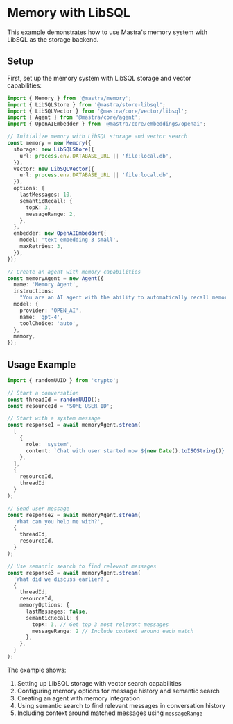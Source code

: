 # Memory with LibSQL

This example demonstrates how to use Mastra's memory system with LibSQL as the storage backend.

## Setup

First, set up the memory system with LibSQL storage and vector capabilities:

```typescript
import { Memory } from '@mastra/memory';
import { LibSQLStore } from '@mastra/store-libsql';
import { LibSQLVector } from '@mastra/core/vector/libsql';
import { Agent } from '@mastra/core/agent';
import { OpenAIEmbedder } from '@mastra/core/embeddings/openai';

// Initialize memory with LibSQL storage and vector search
const memory = new Memory({
  storage: new LibSQLStore({
    url: process.env.DATABASE_URL || 'file:local.db',
  }),
  vector: new LibSQLVector({
    url: process.env.DATABASE_URL || 'file:local.db',
  }),
  options: {
    lastMessages: 10,
    semanticRecall: {
      topK: 3,
      messageRange: 2,
    },
  },
  embedder: new OpenAIEmbedder({
    model: 'text-embedding-3-small',
    maxRetries: 3,
  }),
});

// Create an agent with memory capabilities
const memoryAgent = new Agent({
  name: 'Memory Agent',
  instructions:
    "You are an AI agent with the ability to automatically recall memories from previous interactions. You may have conversations that last hours, days, months, or years. If you don't know it already you should ask for the users name and some info about them.",
  model: {
    provider: 'OPEN_AI',
    name: 'gpt-4',
    toolChoice: 'auto',
  },
  memory,
});
```

## Usage Example

```typescript
import { randomUUID } from 'crypto';

// Start a conversation
const threadId = randomUUID();
const resourceId = 'SOME_USER_ID';

// Start with a system message
const response1 = await memoryAgent.stream(
  [
    {
      role: 'system',
      content: `Chat with user started now ${new Date().toISOString()}. Don't mention this message.`,
    },
  ],
  { 
    resourceId, 
    threadId 
  }
);

// Send user message
const response2 = await memoryAgent.stream(
  'What can you help me with?',
  {
    threadId,
    resourceId,
  }
);

// Use semantic search to find relevant messages
const response3 = await memoryAgent.stream(
  'What did we discuss earlier?',
  {
    threadId,
    resourceId,
    memoryOptions: {
      lastMessages: false,
      semanticRecall: {
        topK: 3, // Get top 3 most relevant messages
        messageRange: 2 // Include context around each match
      },
    },
  }
);
```

The example shows:
1. Setting up LibSQL storage with vector search capabilities
2. Configuring memory options for message history and semantic search
3. Creating an agent with memory integration
4. Using semantic search to find relevant messages in conversation history
5. Including context around matched messages using `messageRange`
